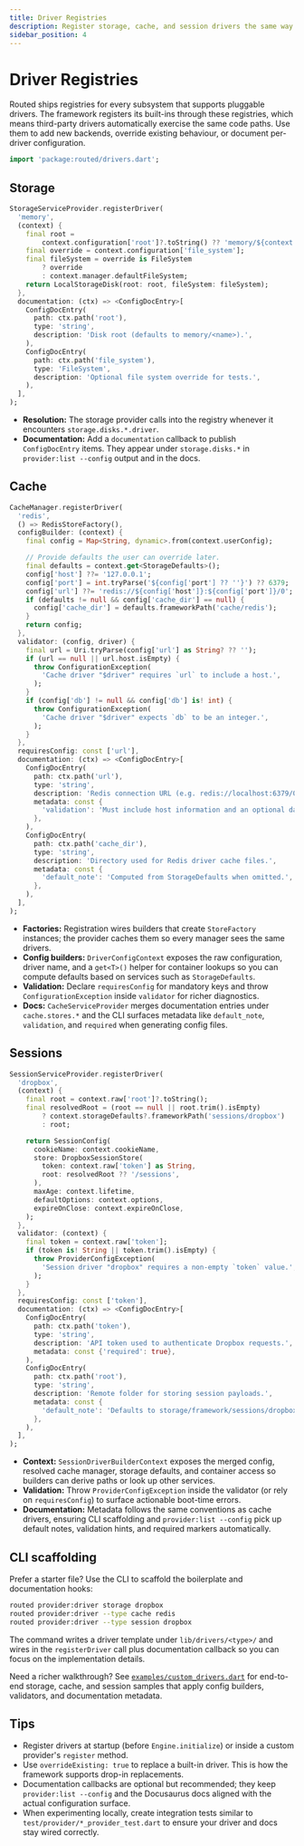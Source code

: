 ```yaml
---
title: Driver Registries
description: Register storage, cache, and session drivers the same way the framework does
sidebar_position: 4
---
```


# Driver Registries

Routed ships registries for every subsystem that supports pluggable drivers. The framework registers its built-ins through these registries, which means third-party drivers automatically exercise the same code paths. Use them to add new backends, override existing behaviour, or document per-driver configuration.

```dart title="Import driver registries"
import 'package:routed/drivers.dart';
```

## Storage

```dart
StorageServiceProvider.registerDriver(
  'memory',
  (context) {
    final root =
        context.configuration['root']?.toString() ?? 'memory/${context.diskName}';
    final override = context.configuration['file_system'];
    final fileSystem = override is FileSystem
        ? override
        : context.manager.defaultFileSystem;
    return LocalStorageDisk(root: root, fileSystem: fileSystem);
  },
  documentation: (ctx) => <ConfigDocEntry>[
    ConfigDocEntry(
      path: ctx.path('root'),
      type: 'string',
      description: 'Disk root (defaults to memory/<name>).',
    ),
    ConfigDocEntry(
      path: ctx.path('file_system'),
      type: 'FileSystem',
      description: 'Optional file system override for tests.',
    ),
  ],
);
```

- **Resolution:** The storage provider calls into the registry whenever it encounters `storage.disks.*.driver`.
- **Documentation:** Add a `documentation` callback to publish `ConfigDocEntry` items. They appear under `storage.disks.*` in `provider:list --config` output and in the docs.

## Cache

```dart
CacheManager.registerDriver(
  'redis',
  () => RedisStoreFactory(),
  configBuilder: (context) {
    final config = Map<String, dynamic>.from(context.userConfig);

    // Provide defaults the user can override later.
    final defaults = context.get<StorageDefaults>();
    config['host'] ??= '127.0.0.1';
    config['port'] = int.tryParse('${config['port'] ?? ''}') ?? 6379;
    config['url'] ??= 'redis://${config['host']}:${config['port']}/0';
    if (defaults != null && config['cache_dir'] == null) {
      config['cache_dir'] = defaults.frameworkPath('cache/redis');
    }
    return config;
  },
  validator: (config, driver) {
    final url = Uri.tryParse(config['url'] as String? ?? '');
    if (url == null || url.host.isEmpty) {
      throw ConfigurationException(
        'Cache driver "$driver" requires `url` to include a host.',
      );
    }
    if (config['db'] != null && config['db'] is! int) {
      throw ConfigurationException(
        'Cache driver "$driver" expects `db` to be an integer.',
      );
    }
  },
  requiresConfig: const ['url'],
  documentation: (ctx) => <ConfigDocEntry>[
    ConfigDocEntry(
      path: ctx.path('url'),
      type: 'string',
      description: 'Redis connection URL (e.g. redis://localhost:6379/0).',
      metadata: const {
        'validation': 'Must include host information and an optional database.',
      },
    ),
    ConfigDocEntry(
      path: ctx.path('cache_dir'),
      type: 'string',
      description: 'Directory used for Redis driver cache files.',
      metadata: const {
        'default_note': 'Computed from StorageDefaults when omitted.',
      },
    ),
  ],
);
```

- **Factories:** Registration wires builders that create `StoreFactory` instances; the provider caches them so every manager sees the same drivers.
- **Config builders:** `DriverConfigContext` exposes the raw configuration, driver name, and a `get<T>()` helper for container lookups so you can compute defaults based on services such as `StorageDefaults`.
- **Validation:** Declare `requiresConfig` for mandatory keys and throw `ConfigurationException` inside `validator` for richer diagnostics.
- **Docs:** `CacheServiceProvider` merges documentation entries under `cache.stores.*` and the CLI surfaces metadata like `default_note`, `validation`, and `required` when generating config files.

## Sessions

```dart
SessionServiceProvider.registerDriver(
  'dropbox',
  (context) {
    final root = context.raw['root']?.toString();
    final resolvedRoot = (root == null || root.trim().isEmpty)
        ? context.storageDefaults?.frameworkPath('sessions/dropbox')
        : root;

    return SessionConfig(
      cookieName: context.cookieName,
      store: DropboxSessionStore(
        token: context.raw['token'] as String,
        root: resolvedRoot ?? '/sessions',
      ),
      maxAge: context.lifetime,
      defaultOptions: context.options,
      expireOnClose: context.expireOnClose,
    );
  },
  validator: (context) {
    final token = context.raw['token'];
    if (token is! String || token.trim().isEmpty) {
      throw ProviderConfigException(
        'Session driver "dropbox" requires a non-empty `token` value.',
      );
    }
  },
  requiresConfig: const ['token'],
  documentation: (ctx) => <ConfigDocEntry>[
    ConfigDocEntry(
      path: ctx.path('token'),
      type: 'string',
      description: 'API token used to authenticate Dropbox requests.',
      metadata: const {'required': true},
    ),
    ConfigDocEntry(
      path: ctx.path('root'),
      type: 'string',
      description: 'Remote folder for storing session payloads.',
      metadata: const {
        'default_note': 'Defaults to storage/framework/sessions/dropbox.',
      },
    ),
  ],
);
```

- **Context:** `SessionDriverBuilderContext` exposes the merged config, resolved cache manager, storage defaults, and container access so builders can derive paths or look up other services.
- **Validation:** Throw `ProviderConfigException` inside the validator (or rely on `requiresConfig`) to surface actionable boot-time errors.
- **Documentation:** Metadata follows the same conventions as cache drivers, ensuring CLI scaffolding and `provider:list --config` pick up default notes, validation hints, and required markers automatically.

## CLI scaffolding

Prefer a starter file? Use the CLI to scaffold the boilerplate and documentation hooks:

```bash
routed provider:driver storage dropbox
routed provider:driver --type cache redis
routed provider:driver --type session dropbox
```

The command writes a driver template under `lib/drivers/<type>/` and wires in the `registerDriver` call plus documentation callback so you can focus on the implementation details.

Need a richer walkthrough? See [`examples/custom_drivers.dart`](../../../examples/custom_drivers.dart) for end-to-end storage, cache, and session samples that apply config builders, validators, and documentation metadata.

## Tips

- Register drivers at startup (before `Engine.initialize`) or inside a custom provider's `register` method.
- Use `overrideExisting: true` to replace a built-in driver. This is how the framework supports drop-in replacements.
- Documentation callbacks are optional but recommended; they keep `provider:list --config` and the Docusaurus docs aligned with the actual configuration surface.
- When experimenting locally, create integration tests similar to `test/provider/*_provider_test.dart` to ensure your driver and docs stay wired correctly.
